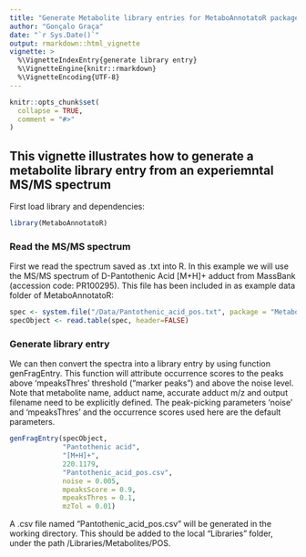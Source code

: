 ```yaml
---
title: "Generate Metabolite library entries for MetaboAnnotatoR package"
author: "Gonçalo Graça"
date: "`r Sys.Date()`"
output: rmarkdown::html_vignette
vignette: >
  %\VignetteIndexEntry{generate library entry}
  %\VignetteEngine{knitr::rmarkdown}
  %\VignetteEncoding{UTF-8}
---
```


```r
knitr::opts_chunk$set(
  collapse = TRUE,
  comment = "#>"
)
```

## This vignette illustrates how to generate a metabolite library entry from an experiemntal MS/MS spectrum

First load library and dependencies:

```r
library(MetaboAnnotatoR)
```

### Read the MS/MS spectrum

First we read the spectrum saved as .txt into R. In this example we will use the MS/MS spectrum of D-Pantothenic Acid [M+H]+ adduct
from MassBank (accession code: PR100295). This file has been included in as example data folder of MetaboAnnotatoR:

```r
spec <- system.file("/Data/Pantothenic_acid_pos.txt", package = "MetaboAnnotatoR")
specObject <- read.table(spec, header=FALSE)
```


### Generate library entry

We can then convert the spectra into a library entry by using function genFragEntry.
This function will attribute occurrence scores to the peaks above 'mpeaksThres' threshold ("marker peaks") and above the noise level.
Note that metabolite name, adduct name, accurate adduct m/z and output filename need to be explicitly defined.
The peak-picking parameters 'noise' and 'mpeaksThres' and the occurrence scores used here are the default parameters.

```r
genFragEntry(specObject, 
             "Pantothenic acid",
             "[M+H]+",
             220.1179,
             "Pantothenic_acid_pos.csv",
             noise = 0.005,
             mpeaksScore = 0.9, 
             mpeaksThres = 0.1,
             mzTol = 0.01)
```

A .csv file named "Pantothenic_acid_pos.csv" will be generated in the working directory. This should be added to the local "Libraries" folder, under the path /Libraries/Metabolites/POS.